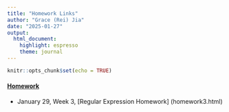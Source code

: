 ```yaml
---
title: "Homework Links"
author: "Grace (Rei) Jia"
date: "2025-01-27"
output:
  html_document:
    highlight: espresso
    theme: journal
---
```


```r
knitr::opts_chunk$set(echo = TRUE)
```
#### <u> Homework </u>

- January 29, Week 3, [Regular Expression Homework] (homework3.html)

